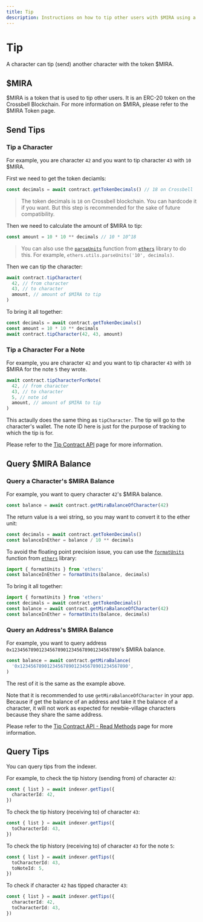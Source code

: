 ```yaml
---
title: Tip
description: Instructions on how to tip other users with $MIRA using a character ID, calculate the amount of $MIRA to tip, and query the $MIRA balance of a character or address.
---
```


# Tip

A character can tip (send) another character with the token $MIRA.

## $MIRA

$MIRA is a token that is used to tip other users. It is an ERC-20 token on the Crossbell Blockchain. For more information on $MIRA, please refer to the $MIRA Token page.

## Send Tips

### Tip a Character

For example, you are character `42` and you want to tip character `43` with `10` $MIRA.

First we need to get the token deciamls:

```ts
const decimals = await contract.getTokenDecimals() // 18 on Crossbell
```

> The token decimals is `18` on Crossbell blockchain. You can hardcode it if you want. But this step is recommended for the sake of future compatibility.

Then we need to calculate the amount of $MIRA to tip:

```ts
const amount = 10 * 10 ** decimals // 10 * 10^18
```

> You can also use the [`parseUnits`](https://docs.ethers.org/v6/api/utils/#parseUnits) function from [`ethers`](https://ethers.org/) library to do this.
> For example, `ethers.utils.parseUnits('10', decimals)`.

Then we can tip the character:

```ts
await contract.tipCharacter(
  42, // from character
  43, // to character
  amount, // amount of $MIRA to tip
)
```

To bring it all together:

```ts
const decimals = await contract.getTokenDecimals()
const amount = 10 * 10 ** decimals
await contract.tipCharacter(42, 43, amount)
```

### Tip a Character For a Note

For example, you are character `42` and you want to tip character `43` with `10` $MIRA for the note `5` they wrote.

```ts
await contract.tipCharacterForNote(
  42, // from character
  43, // to character
  5, // note id
  amount, // amount of $MIRA to tip
)
```

This actaully does the same thing as `tipCharacter`. The tip will go to the character's wallet. The note ID here is just for the purpose of tracking to which the tip is for.

Please refer to the [Tip Contract API](/sdk/js/contract/tip/tip) page for more information.

## Query $MIRA Balance

### Query a Character's $MIRA Balance

For example, you want to query character `42`'s $MIRA balance.

```ts
const balance = await contract.getMiraBalanceOfCharacter(42)
```

The return value is a wei string, so you may want to convert it to the ether unit:

```ts
const decimals = await contract.getTokenDecimals()
const balanceInEther = balance / 10 ** decimals
```

To avoid the floating point precision issue, you can use the [`formatUnits`](https://docs.ethers.org/v6/api/utils/#formatUnits) function from [`ethers`](https://ethers.org/) library:

```ts
import { formatUnits } from 'ethers'
const balanceInEther = formatUnits(balance, decimals)
```

To bring it all together:

```ts
import { formatUnits } from 'ethers'
const decimals = await contract.getTokenDecimals()
const balance = await contract.getMiraBalanceOfCharacter(42)
const balanceInEther = formatUnits(balance, decimals)
```

### Query an Address's $MIRA Balance

For example, you want to query address `0x1234567890123456789012345678901234567890`'s $MIRA balance.

```ts
const balance = await contract.getMiraBalance(
  '0x1234567890123456789012345678901234567890',
)
```

The rest of it is the same as the example above.

Note that it is recommended to use `getMiraBalanceOfCharacter` in your app. Because if get the balance of an address and take it the balance of a character, it will not work as expected for newbie-village characters because they share the same address.

Please refer to the [Tip Contract API - Read Methods](/sdk/js/contract/tip/read-methods) page for more information.

## Query Tips

You can query tips from the indexer.

For example, to check the tip history (sending from) of character `42`:

```ts
const { list } = await indexer.getTips({
  characterId: 42,
})
```

To check the tip history (receiving to) of character `43`:

```ts
const { list } = await indexer.getTips({
  toCharacterId: 43,
})
```

To check the tip history (receiving to) of character `43` for the note `5`:

```ts
const { list } = await indexer.getTips({
  toCharacterId: 43,
  toNoteId: 5,
})
```

To check if character `42` has tipped character `43`:

```ts
const { list } = await indexer.getTips({
  characterId: 42,
  toCharacterId: 43,
})
```
